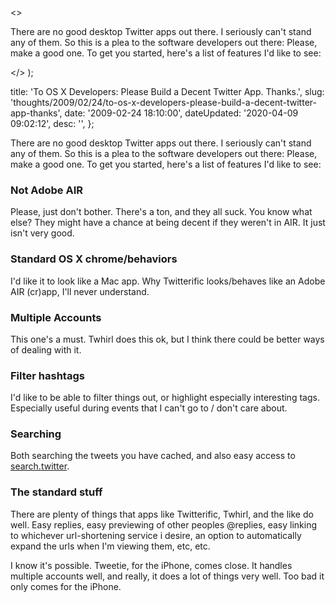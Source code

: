   <>
    <p>
      There are no good desktop Twitter apps out there. I seriously can't stand
      any of them. So this is a plea to the software developers out there&#58;
      Please, make a good one. To get you started, here's a list of features I'd
      like to see&#58;
    </p>
  </>
);


  title: 'To OS X Developers: Please Build a Decent Twitter App. Thanks.',
  slug: 'thoughts/2009/02/24/to-os-x-developers-please-build-a-decent-twitter-app-thanks',
  date: '2009-02-24 18:10:00',
  dateUpdated: '2020-04-09 09:02:12',
  desc: '',
};

There are no good desktop Twitter apps out there. I seriously can't stand any of them. So this is a plea to the software developers out there: Please, make a good one. To get you started, here's a list of features I'd like to see:

### Not Adobe AIR

Please, just don't bother. There's a ton, and they all suck. You know what else? They might have a chance at being decent if they weren't in AIR. It just isn't very good.

### Standard OS X chrome/behaviors

I'd like it to look like a Mac app. Why Twitterific looks/behaves like an Adobe AIR (cr)app, I'll never understand.

### Multiple Accounts

This one's a must. Twhirl does this ok, but I think there could be better ways of dealing with it.

### Filter hashtags

I'd like to be able to filter things out, or highlight especially interesting tags. Especially useful during events that I can't go to / don't care about.

### Searching

Both searching the tweets you have cached, and also easy access to [search.twitter](http://search.twitter.com).

### The standard stuff

There are plenty of things that apps like Twitterific, Twhirl, and the like do well. Easy replies, easy previewing of other peoples @replies, easy linking to whichever url-shortening service i desire, an option to automatically expand the urls when I'm viewing them, etc, etc.

I know it's possible. Tweetie, for the iPhone, comes close. It handles multiple accounts well, and really, it does a lot of things very well. Too bad it only comes for the iPhone.
